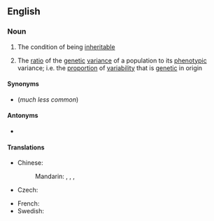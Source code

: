 ==English==

===Noun===
{{wikipedia}}
{{en-noun|~}}

# {{lb|en|uncountable}} The condition of being [[inheritable]]
# {{lb|en|countable|genetics}} The [[ratio]] of the [[genetic]] [[variance]] of a population to its [[phenotypic]] variance; i.e. the [[proportion]] of [[variability]] that is [[genetic]] in origin

====Synonyms====
* {{l|en|inheritability}} (''much less common'')

====Antonyms====
* {{l|en|environmentability}}

====Translations====
{{trans-top|the ratio of the genetic variance of a population to its phenotypic variance}}
* Chinese:
*: Mandarin: {{t|cmn|遺傳力}}, {{t|cmn|遗传力|tr=yíchuánlì}}, {{t|cmn|遺傳度}}, {{t|cmn|遗传度|tr=yíchuándù}}
* Czech: {{t|cs|dědivost|f}}
{{trans-mid}}
* French: {{t+|fr|héritabilité|f}}
* Swedish: {{t+|sv|ärftlighet|c}}
{{trans-bottom}}